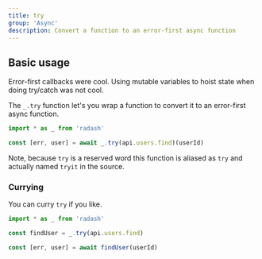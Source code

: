 ```yaml
---
title: try
group: 'Async'
description: Convert a function to an error-first async function
---
```





## Basic usage

Error-first callbacks were cool. Using mutable variables to hoist state when doing try/catch was not cool.

The `_.try` function let's you wrap a function to convert it to an error-first async function.

```ts
import * as _ from 'radash'

const [err, user] = await _.try(api.users.find)(userId)
```

Note, because `try` is a reserved word this function is aliased as `try` and actually named `tryit` in the source.  

### Currying

You can curry `try` if you like.

```ts
import * as _ from 'radash'

const findUser = _.try(api.users.find)

const [err, user] = await findUser(userId)
```








